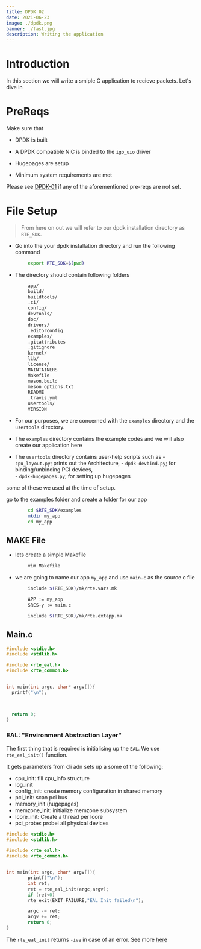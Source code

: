 ```yaml
---
title: DPDK 02
date: 2021-06-23
image: ./dpdk.png
banner: ./fast.jpg
description: Writing the application
---
```


# Introduction

In this section we will write a smiple C application to recieve packets. Let's dive in


# PreReqs

Make sure that

- DPDK is built

- A DPDK compatible NIC is binded to the `igb_uio` driver

- Hugepages are setup

- Minimum system requirements are met

Please see [DPDK-01](https://ibrahimshahzad.github.io/blog/Writing_your_first_dpdk_app/) if any of the aforementioned pre-reqs are not set.

# File Setup

> From here on out we will refer to our dpdk installation directory as `RTE_SDK`. 

- Go into the your dpdk installation directory and run the following command

```bash
        export RTE_SDK=$(pwd)
```

- The directory should contain following folders

```bash
        app/
        build/
        buildtools/
        .ci/
        config/
        devtools/
        doc/
        drivers/
        .editorconfig
        examples/
        .gitattributes
        .gitignore
        kernel/
        lib/
        license/
        MAINTAINERS
        Makefile
        meson.build
        meson_options.txt
        README
        .travis.yml
        usertools/
        VERSION
```

- For our purposes, we are concerned with the `examples` directory and the `usertools` directory.

- The `examples` directory contains the example codes and we will also create our application here

- The `usertools` directory contains user-help scripts such as 
        -  `cpu_layout.py`; prints out the Architecture,
        -  `dpdk-devbind.py`; for binding/unbinding PCI devices,  
        -  `dpdk-hugepages.py`; for setting up hugepages

some of these we used at the time of setup.

go to the examples folder and create a folder for our app

```bash
        cd $RTE_SDK/examples
        mkdir my_app
        cd my_app
```

## MAKE File

- lets create a simple Makefile

```bash
        vim Makefile
```

- we are going to name our app `my_app` and use `main.c` as the source c file 
```bash
        include $(RTE_SDK)/mk/rte.vars.mk

        APP := my_app
        SRCS-y := main.c

        include $(RTE_SDK)/mk/rte.extapp.mk  
```

## Main.c

```C
#include <stdio.h>
#include <stdlib.h>

#include <rte_eal.h>
#include <rte_common.h>


int main(int argc, char* argv[]){
  printf("\n");

  

  return 0;
}
```




### EAL: "Environment Abstraction Layer"

The first thing that is required is initialising up the `EAL`. We use `rte_eal_init()` function.

It gets parameters from cli adn sets up a some of the following:
-  cpu_init: fill cpu_info structure
-  log_init
-  config_init: create memory configuration in shared memory
-  pci_init: scan pci bus
-  memory_init (hugepages)
-  memzone_init: initialize memzone subsystem
-  lcore_init: Create a thread per lcore
-  pci_probe: probel all physical devices

```C
#include <stdio.h>
#include <stdlib.h>

#include <rte_eal.h>
#include <rte_common.h>


int main(int argc, char* argv[]){
        printf("\n");
        int ret;   
        ret = rte_eal_init(argc,argv);
        if (ret<0)
        rte_exit(EXIT_FAILURE,"EAL Init failed\n");

        argc -= ret;
        argv += ret;
        return 0;
}

```

The `rte_eal_init` returns `-ive` in case of an error.
See more [here](https://doc.dpdk.org/api/rte__eal_8h.html#a5c3f4dddc25e38c5a186ecd8a69260e3)